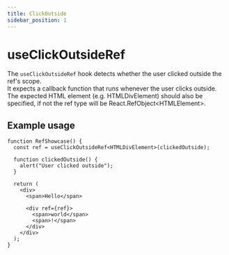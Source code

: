 ```yaml
---
title: ClickOutside
sidebar_position: 1
---
```


# useClickOutsideRef

The `useClickOutsideRef` hook detects whether the user clicked outside the ref's scope. \
It expects a callback function that runs whenever the user clicks outside.
The expected HTML element (e.g. HTMLDivElement) should also be specified, if not the ref type will be React.RefObject\<HTMLElement>.

## Example usage
```tsx
function RefShowcase() {
  const ref = useClickOutsideRef<HTMLDivElement>(clickedOutside);

  function clickedOutside() {
    alert("User clicked outside");
  }

  return (
    <div>
      <span>Hello</span>

      <div ref={ref}>
        <span>world</span>
        <span>!</span>
      </div>
    </div>
  );
}
```
